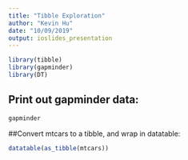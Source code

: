 ---
title: "Tibble Exploration"
author: "Kevin Hu"
date: "10/09/2019"
output: ioslides_presentation
---
<!--above is YAML header-->

```{r load,warning=FALSE,echo=FALSE}
library(tibble)
library(gapminder)
library(DT)
```
## Print out gapminder data:

```{r}
gapminder
```

##Convert mtcars to a tibble, and wrap in datatable:
```{r}
datatable(as_tibble(mtcars))
```

<!--This is a comment-->
